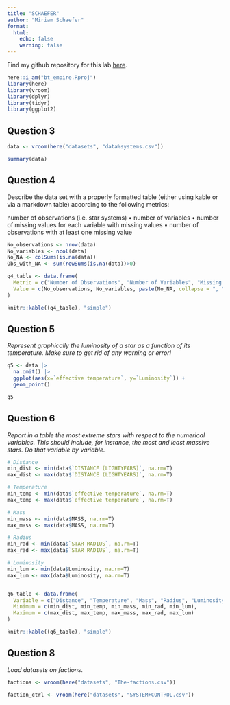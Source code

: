 ```yaml
---
title: "SCHAEFER"
author: "Miriam Schaefer"
format: 
  html:
    echo: false 
    warning: false
---
```


Find my github repository for this lab [here](https://github.com/miriam-schaefer/bt_empire).


```r
here::i_am("bt_empire.Rproj")
library(here)
library(vroom)
library(dplyr)
library(tidyr)
library(ggplot2)
```

## Question 3

```r
data <- vroom(here("datasets", "data%systems.csv"))
```

```r
summary(data)
```

## Question 4 
Describe the data set with a properly formatted table (either using kable or via a markdown table) according to the following metrics:

number of observations (i.e. star systems)
• number of variables
• number of missing values for each variable with missing values 
• number of observations with at least one missing value


```r
No_observations <- nrow(data) 
No_variables <- ncol(data) 
No_NA <- colSums(is.na(data)) 
Obs_with_NA <- sum(rowSums(is.na(data))>0) 

q4_table <- data.frame(
  Metric = c("Number of Observations", "Number of Variables", "Missing Values per Variable", "Observations with Missing Values"),
  Value = c(No_observations, No_variables, paste(No_NA, collapse = ", "), Obs_with_NA)
)

knitr::kable((q4_table), "simple") 
```




## Question 5
*Represent graphically the luminosity of a star as a function of its temperature. Make sure to get rid of any warning or error!*

```r
q5 <- data |> 
  na.omit() |>
  ggplot(aes(x=`effective temperature`, y=`Luminosity`)) + 
  geom_point()

q5
```


## Question 6
*Report in a table the most extreme stars with respect to the numerical variables. This should include, for instance, the most and least massive stars. Do that variable by variable.*

```r
# Distance 
min_dist <- min(data$`DISTANCE (LIGHTYEARS)`, na.rm=T) 
max_dist <- max(data$`DISTANCE (LIGHTYEARS)`, na.rm=T)

# Temperature 
min_temp <- min(data$`effective temperature`, na.rm=T)
max_temp <- max(data$`effective temperature`, na.rm=T) 

# Mass 
min_mass <- min(data$MASS, na.rm=T)
max_mass <- max(data$MASS, na.rm=T) 

# Radius 
min_rad <- min(data$`STAR RADIUS`, na.rm=T) 
max_rad <- max(data$`STAR RADIUS`, na.rm=T) 

# Luminosity 
min_lum <- min(data$Luminosity, na.rm=T) 
max_lum <- max(data$Luminosity, na.rm=T)


q6_table <- data.frame(
  Variable = c("Distance", "Temperature", "Mass", "Radius", "Luminosity"),
  Minimum = c(min_dist, min_temp, min_mass, min_rad, min_lum),
  Maximum = c(max_dist, max_temp, max_mass, max_rad, max_lum)
)

knitr::kable((q6_table), "simple") 
```


## Question 8
*Load datasets on factions.*

```r
factions <- vroom(here("datasets", "The-factions.csv")) 

```

```r
faction_ctrl <- vroom(here("datasets", "SYSTEM+CONTROL.csv"))
```


